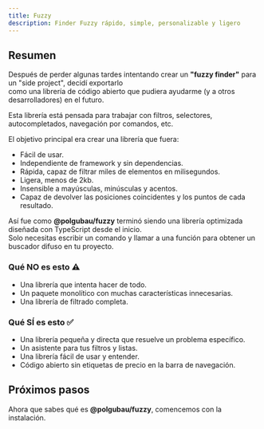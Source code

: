 ```yaml
---
title: Fuzzy
description: Finder Fuzzy rápido, simple, personalizable y ligero
---
```


 ## Resumen


Después de perder algunas tardes intentando crear un **"fuzzy finder"** para un "side project", decidí exportarlo  
como una librería de código abierto que pudiera ayudarme (y a otros desarrolladores) en el futuro.

Esta librería está pensada para trabajar con filtros, selectores, autocompletados, navegación por comandos, etc.
 
El objetivo principal era crear una librería que fuera:
- Fácil de usar.
- Independiente de framework y sin dependencias.
- Rápida, capaz de filtrar miles de elementos en milisegundos.
- Ligera, menos de 2kb.
- Insensible a mayúsculas, minúsculas y acentos.
- Capaz de devolver las posiciones coincidentes y los puntos de cada resultado.

Así fue como **@polgubau/fuzzy** terminó siendo una librería optimizada diseñada con TypeScript desde el inicio.  
Solo necesitas escribir un comando y llamar a una función para obtener un buscador difuso en tu proyecto.

### Qué NO es esto ⚠️

- Una librería que intenta hacer de todo.
- Un paquete monolítico con muchas características innecesarias.
- Una librería de filtrado completa.

### Qué SÍ es esto ✅

- Una librería pequeña y directa que resuelve un problema específico.
- Un asistente para tus filtros y listas.
- Una librería fácil de usar y entender.
- Código abierto sin etiquetas de precio en la barra de navegación.

## Próximos pasos
Ahora que sabes qué es **@polgubau/fuzzy**, comencemos con la instalación.

<Cards>
  <Card title="Guía de instalación" href="/docs/installation" />
  <Card title="Ejemplos de uso" href="/docs/examples" />
</Cards>
